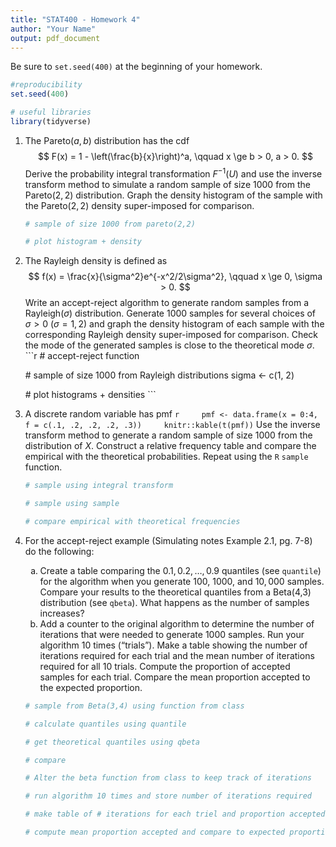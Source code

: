 ```yaml
---
title: "STAT400 - Homework 4"
author: "Your Name"
output: pdf_document
---
```

Be sure to `set.seed(400)` at the beginning of your homework.

```r
#reproducibility
set.seed(400)
```

```r
# useful libraries
library(tidyverse)
```

1. The Pareto$(a, b)$ distribution has the cdf
    $$
    F(x) = 1 - \left(\frac{b}{x}\right)^a, \qquad x \ge b > 0, a > 0.
    $$
    Derive the probability integral transformation $F^{-1}(U)$ and use the inverse transform method to simulate a random sample of size $1000$ from the Pareto$(2, 2)$ distribution. Graph the density histogram of the sample with the Pareto$(2, 2)$ density super-imposed for comparison.
    
    ```r
    # sample of size 1000 from pareto(2,2)
    
    # plot histogram + density 
    ```
    
2. The Rayleigh density is defined as
    $$
    f(x) = \frac{x}{\sigma^2}e^{-x^2/2\sigma^2}, \qquad x \ge 0, \sigma > 0.
    $$
    Write an accept-reject algorithm to generate random samples from a Rayleigh$(\sigma)$ distribution. Generate $1000$ samples for several choices of $\sigma > 0$ ($\sigma = 1, 2$) and graph the density histogram of each sample with the corresponding Rayleigh density super-imposed for comparison. Check the mode of the generated samples is close to the theoretical mode $\sigma$.
    ```r
    # accept-reject function
    
    # sample of size 1000 from Rayleigh distributions
    sigma <- c(1, 2)
    
    # plot histograms + densities
    ```
    
3. A discrete random variable has pmf
    ```r
    pmf <- data.frame(x = 0:4, f = c(.1, .2, .2, .2, .3))
    knitr::kable(t(pmf))
    ```
    Use the inverse transform method to generate a random sample of size $1000$ from the distribution of $X$. Construct a relative frequency table and compare the empirical with the theoretical probabilities. Repeat using the `R` `sample` function.
    
    ```r
    # sample using integral transform
    
    # sample using sample
    
    # compare empirical with theoretical frequencies
    
    ```

4. For the accept-reject example (Simulating notes Example 2.1, pg. 7-8) do the following:

    a. Create a table comparing the $0.1, 0.2, \dots, 0.9$ quantiles (see `quantile`) for the algorithm when you generate $100$, $1000$, and $10,000$ samples. Compare your results to the theoretical quantiles from a Beta(4,3) distribution (see `qbeta`). What happens as the number of samples increases?
    b. Add a counter to the original algorithm to determine the number of iterations that were needed to generate 1000 samples. Run your algorithm 10 times ("trials"). Make a table showing the number of iterations required for each trial and the mean number of iterations required for all 10 trials. Compute the proportion of accepted samples for each trial. Compare the mean proportion accepted to the expected proportion.
    
    ```r
    # sample from Beta(3,4) using function from class
    
    # calculate quantiles using quantile
    
    # get theoretical quantiles using qbeta
    
    # compare
    ```
    
    ```r
    # Alter the beta function from class to keep track of iterations
    
    # run algorithm 10 times and store number of iterations required
    
    # make table of # iterations for each triel and proportion accepted
    
    # compute mean proportion accepted and compare to expected proportion.
    ```

